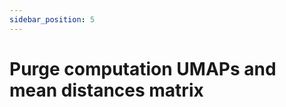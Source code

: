 ```yaml
---
sidebar_position: 5
---
```



# Purge computation UMAPs and mean distances matrix

<Title
  pre={['📖 User Guide', '🧮 Processing']}
  title={'Purge computation UMAPs and mean distances matrix'}
/>

<p>
  This action involves removing computation data from your <StorageIcon />
  storage file since it won't be consumed in 👁️‍🗨️ Visualisation.
</p>
